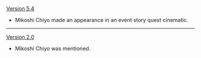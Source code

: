 {{Change History/Header}}
[[Version 5.4]]
* Mikoshi Chiyo made an appearance in an event story quest cinematic.
----
[[Version 2.0]]
* Mikoshi Chiyo was mentioned.